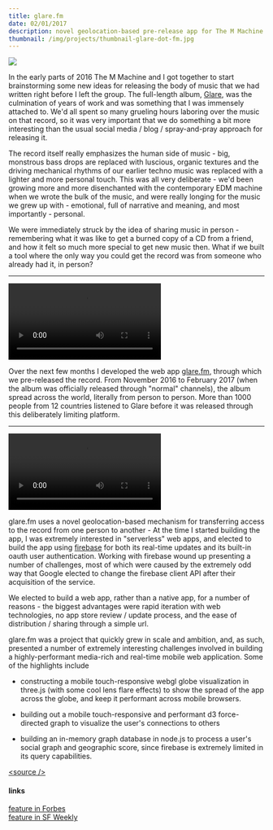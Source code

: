 ```yaml
---
title: glare.fm
date: 02/01/2017
description: novel geolocation-based pre-release app for The M Machine's Glare album
thumbnail: /img/projects/thumbnail-glare-dot-fm.jpg
---
```


![](/img/projects/thumbnail-glare-dot-fm.jpg)

In the early parts of 2016 The M Machine and I got together to start brainstorming some new ideas for releasing the body of music that we had written right before I left the group. The full-length album, [Glare](https://itunes.apple.com/us/album/glare/id1180873312), was the culmination of years of work and was something that I was immensely attached to. We'd all spent so many grueling hours laboring over the music on that record, so it was very important that we do something a bit more interesting than the usual social media / blog / spray-and-pray approach for releasing it.

The record itself really emphasizes the human side of music - big, monstrous bass drops are replaced with luscious, organic textures and the driving mechanical rhythms of our earlier techno music was replaced with a lighter and more personal touch. This was all very deliberate - we'd been growing more and more disenchanted with the contemporary EDM machine when we wrote the bulk of the music, and were really longing for the music we grew up with - emotional, full of narrative and meaning, and most importantly - personal.

We were immediately struck by the idea of sharing music in person - remembering what it was like to get a burned copy of a CD from a friend, and how it felt so much more special to get new music then. What if we built a tool where the only way you could get the record was from someone who already had it, in person?

---

<Video
  src="/img/projects/glare_interaction_basic.webm"
  caption="glare.fm home screen - the album's spread"
/>

Over the next few months I developed the web app [glare.fm](https://www.glare.fm), through which we pre-released the record. From November 2016 to February 2017 (when the album was officially released through "normal" channels), the album spread across the world, literally from person to person. More than 1000 people from 12 countries listened to Glare before it was released through this deliberately limiting platform.

---

<Video
  src="/img/projects/glare_dot_fm_share_demo.webm"
  caption="glare.fm share mechanism"
/>

glare.fm uses a novel geolocation-based mechanism for transferring access to the record from one person to another - At the time I started building the app, I was extremely interested in "serverless" web apps, and elected to build the app using [firebase](https://firebase.google.com/) for both its real-time updates and its built-in oauth user authentication. Working with firebase wound up presenting a number of challenges, most of which were caused by the extremely odd way that Google elected to change the firebase client API after their acquisition of the service.

We elected to build a web app, rather than a native app, for a number of reasons - the biggest advantages were rapid iteration with web technologies, no app store review / update process, and the ease of distribution / sharing through a simple url.

glare.fm was a project that quickly grew in scale and ambition, and, as such, presented a number of extremely interesting challenges involved in building a highly-performant media-rich and real-time mobile web application. Some of the highlights include

- constructing a mobile touch-responsive webgl globe visualization in three.js (with some cool lens flare effects) to show the spread of the app across the globe, and keep it performant across mobile browsers.

- building out a mobile touch-responsive and performant d3 force-directed graph to visualize the user's connections to others

- building an in-memory graph database in node.js to process a user's social graph and geographic score, since firebase is extremely limited in its query capabilities.

[\<source />](https://github.com/cannoneyed/tmm-glare)

#### links

[feature in Forbes](https://www.forbes.com/video/5349913137001/)<br />
[feature in SF Weekly](http://www.sfweekly.com/music/allshookdown/s-f-band-m-machine-releasing-album-unorthodox-way/)<br />
